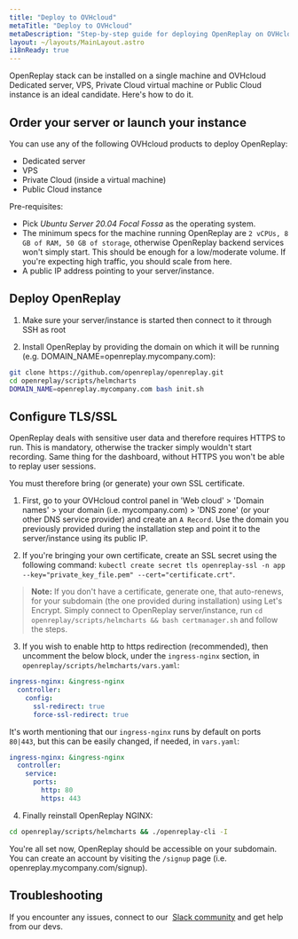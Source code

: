 ```yaml
---
title: "Deploy to OVHcloud"
metaTitle: "Deploy to OVHcloud"
metaDescription: "Step-by-step guide for deploying OpenReplay on OVHcloud (Dedicated server, VPS, Private Cloud virtual machine or Public Cloud instance)."
layout: ~/layouts/MainLayout.astro
i18nReady: true
---
```


OpenReplay stack can be installed on a single machine and OVHcloud Dedicated server, VPS, Private Cloud virtual machine or Public Cloud instance is an ideal candidate. Here's how to do it.

## Order your server or launch your instance

You can use any of the following OVHcloud products to deploy OpenReplay:

- Dedicated server
- VPS
- Private Cloud (inside a virtual machine)
- Public Cloud instance

Pre-requisites:

- Pick *Ubuntu Server 20.04 Focal Fossa* as the operating system.
- The minimum specs for the machine running OpenReplay are `2 vCPUs, 8 GB of RAM, 50 GB of storage`, otherwise OpenReplay backend services won't simply start. This should be enough for a low/moderate volume. If you're expecting high traffic, you should scale from here.
- A public IP address pointing to your server/instance.

## Deploy OpenReplay

1. Make sure your server/instance is started then connect to it through SSH as root

2. Install OpenReplay by providing the domain on which it will be running (e.g. DOMAIN_NAME=openreplay.mycompany.com):

```bash
git clone https://github.com/openreplay/openreplay.git
cd openreplay/scripts/helmcharts
DOMAIN_NAME=openreplay.mycompany.com bash init.sh
```

## Configure TLS/SSL

OpenReplay deals with sensitive user data and therefore requires HTTPS to run. This is mandatory, otherwise the tracker simply wouldn't start recording. Same thing for the dashboard, without HTTPS you won't be able to replay user sessions.

You must therefore bring (or generate) your own SSL certificate.

1. First, go to your OVHcloud control panel in 'Web cloud' > 'Domain names' > your domain (i.e. mycompany.com) > 'DNS zone' (or your other DNS service provider) and create an `A Record`. Use the domain you previously provided during the installation step and point it to the server/instance using its public IP.

2. If you're bringing your own certificate, create an SSL secret using the following command: `kubectl create secret tls openreplay-ssl -n app --key="private_key_file.pem" --cert="certificate.crt"`.

> **Note:** If you don't have a certificate, generate one, that auto-renews, for your subdomain (the one provided during installation) using Let's Encrypt. Simply connect to OpenReplay server/instance, run `cd openreplay/scripts/helmcharts && bash certmanager.sh` and follow the steps.

3. If you wish to enable http to https redirection (recommended), then uncomment the below block, under the `ingress-nginx` section, in `openreplay/scripts/helmcharts/vars.yaml`:
   
```yaml
ingress-nginx: &ingress-nginx
  controller:
    config:
      ssl-redirect: true
      force-ssl-redirect: true
```

It's worth mentioning that our `ingress-nginx` runs by default on ports `80|443`, but this can be easily changed, if needed, in `vars.yaml`:

```yaml
ingress-nginx: &ingress-nginx
  controller:
    service:
      ports:
        http: 80
        https: 443
```

4. Finally reinstall OpenReplay NGINX:

```bash
cd openreplay/scripts/helmcharts && ./openreplay-cli -I
```

You're all set now, OpenReplay should be accessible on your subdomain. You can create an account by visiting the `/signup` page (i.e. openreplay.mycompany.com/signup).

## Troubleshooting

If you encounter any issues, connect to our  [Slack community](https://slack.openreplay.com/) and get help from our devs.
